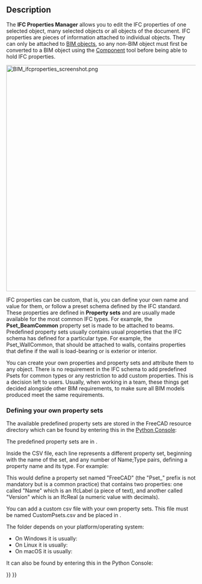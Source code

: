 <languages/>

{{Docnav
|[[BIM_IfcQuantities|IfcQuantities]]
|[[BIM_Classification|Classification]]
|[[BIM_Workbench|BIM]]
|IconL=BIM_IfcQuantities.svg
|IconR=BIM_Classification.svg
|IconC=Workbench_BIM.svg
}}

{{GuiCommand
|Name=BIM IfcProperties
|MenuLocation=Manage → Manage IFC Properties
|Workbenches=[[BIM_Workbench|BIM]]
}}

==Description==

The '''IFC Properties Manager''' allows you to edit the IFC properties of one selected object, many selected objects or all objects of the document. IFC properties are pieces of information attached to individual objects. They can only be attached to [[BIM_Workbench|BIM objects]], so any non-BIM object must first be converted to a BIM object using the [[Arch_Component|Component]] tool before being able to hold IFC properties.

[[Image:BIM_ifcproperties_screenshot.png|600px]]
{{Caption|IFC properties manager}}

IFC properties can be custom, that is, you can define your own name and value for them, or follow a preset schema defined by the IFC standard. These properties are defined in '''Property sets''' and are usually made available for the most common IFC types. For example, the '''Pset_BeamCommon''' property set is made to be attached to beams. Predefined property sets usually contains usual properties that the IFC schema has defined for a particular type. For example, the Pset_WallCommon, that should be attached to walls, contains properties that define if the wall is load-bearing or is exterior or interior.

You can create your own properties and property sets and attribute them to any object. There is no requirement in the IFC schema to add predefined Psets for common types or any restriction to add custom properties. This is a decision left to users. Usually, when working in a team, these things get decided alongside other BIM requirements, to make sure all BIM models produced meet the same requirements.

=== Defining your own property sets ===

The available predefined property sets are stored in the FreeCAD resource directory which can be found by entering this in the [[Python_Console|Python Console]]:

{{Code|code=
FreeCAD.getResourceDir()
}}

The predefined property sets are in {{FileName|/Mod/BIM/Presets/pset_definitions.csv}}.

Inside the CSV file, each line represents a different property set, beginning with the name of the set, and any number of Name;Type pairs, defining a property name and its type. For example:

{{Code|lang=text|code=
Pset_FreeCAD;Name;IfcLabel;Version;IfcReal
}}

This would define a property set named "FreeCAD" (the "Pset_" prefix is not mandatory but is a common practice) that contains two properties: one called "Name" which is an IfcLabel (a piece of text), and another called "Version" which is an IfcReal (a numeric value with decimals).

You can add a custom csv file with your own property sets. This file must be named CustomPsets.csv and be placed in {{FileName|$USERAPPDATA/BIM}}.

The {{FileName|$USERAPPDATA}} folder depends on your platform/operating system:
* On Windows it is usually: {{FileName|%APPDATA%/FreeCAD}}
* On Linux it is usually: {{FileName|$HOME/.FreeCAD}}
* On macOS it is usually: {{FileName|$HOME/Library/Preferences/FreeCAD}}

It can also be found by entering this in the Python Console:

{{Code|code=
FreeCAD.getUserAppDataDir()
}}


{{Docnav
|[[BIM_IfcQuantities|IfcQuantities]]
|[[BIM_Classification|Classification]]
|[[BIM_Workbench|BIM]]
|IconL=BIM_IfcQuantities.svg
|IconR=BIM_Classification.svg
|IconC=Workbench_BIM.svg
}}

{{BIM_Tools_navi{{#translation:}}}}
{{Userdocnavi{{#translation:}}}}
